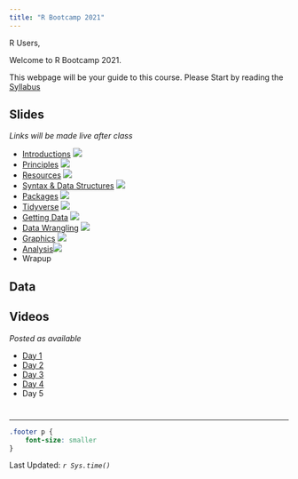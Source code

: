 ```yaml
---
title: "R Bootcamp 2021"
---
```


R Users, 

Welcome to R Bootcamp 2021.  

This webpage will be your guide to this course. Please Start by reading the 
[Syllabus](syllabus.html)


## Slides

*Links will be made live after class*

* [Introductions](00-Introductions.html) [![](images/pdf.png)](pdf/Introductions.pdf)
* [Principles](01-Principles.html) [![](images/pdf.png)](pdf/Principles.pdf)
* [Resources](02-Resources.html) [![](images/pdf.png)](pdf/Resources.pdf)
* [Syntax & Data Structures](03-Syntax.html) [![](images/pdf.png)](pdf/Syntax.pdf)
* [Packages](04-Packages.html) [![](images/pdf.png)](pdf/Packages.pdf)
* [Tidyverse](05-Tidyverse.html) [![](images/pdf.png)](pdf/Tidyverse.pdf)
* [Getting Data](06-GettingData.html) [![](images/pdf.png)](pdf/GettingData.pdf)
* [Data Wrangling](07-DataWrangling.html) [![](images/pdf.png)](pdf/DataWrangling.pdf)
* [Graphics](08-Graphics) [![](images/pdf.png)](pdf/Graphics.pdf)
* [Analysis](09-Analysis.html)[![](images/pdf.png)](pdf/Analysis.pdf)
* Wrapup

## Data


## Videos

*Posted as available*

* [Day 1](https://web.microsoftstream.com/video/e3995b77-2d34-4bd8-94c6-d2c14b0564f1)
* [Day 2](https://web.microsoftstream.com/video/26606340-3403-4fac-9fb2-b4b3435d6693?list=studio)
* [Day 3](https://web.microsoftstream.com/video/1b04a820-4865-4d52-8899-f8c737ada126)
* [Day 4](https://web.microsoftstream.com/video/b03f61d8-54b1-4040-a649-13ec53126e52)
* Day 5


# {.footer}
<hr>
```css
.footer p {
    font-size: smaller
}
```
Last Updated: *`r Sys.time()`*

